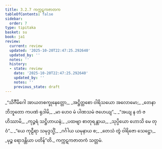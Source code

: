 ```yaml
---
title: 3.2.7 ကက္ကဋကဇာတက
tableOfContents: false
sidebar:
  order: 7
type: tipitaka
basket: su
book: ja1
review:
  current: review
  updated: '2025-10-20T22:47:25.292640'
  updated_by: ''
  notes: ''
  history:
  - state: review
    date: '2025-10-20T22:47:25.292640'
    updated_by: ''
    notes: ''
    previous_state: draft
---
```



<DynamicBreadcrumb />


<ReviewStatus review={frontmatter.review} showDetails={true} />

<HypothesisAnnotation frontmatter={frontmatter} />

<Division number="49" book="ja1" e="ch" v="22" p="78">

<Paragraph number="736" type="verses" book="ja1">
_“သိင်္ဂီမိဂေါ အာယတစက္ခုနေတ္တော,_  
_အဋ္ဌိတ္တစော ဝါရိသယော အလောမော;_  
_တေနာဘိဘူတော ကပဏံ ရုဒါမိ,_  
_မာ ဟေဝ မံ ပါဏသမံ ဇဟေယျ”._  

</Paragraph>

</Division>
<Division number="50" book="ja1" e="ch" v="22" p="78">

<Paragraph number="737" type="verses" book="ja1">
_“အယျ န တံ ဇဟိဿာမိ,_  
_ကုဉ္ဇရံ သဋ္ဌိဟာယနံ;_  
_ပထဗျာ စာတုရန္တာယ,_  
_သုပ္ပိယော ဟောသိ မေ တုဝံ”._  

</Paragraph>

</Division>
<Division number="51" book="ja1" e="ch" v="22" p="78">

<Paragraph number="738" type="verses" book="ja1">
_“ယေ ကုဠီရာ သမုဒ္ဒသ္မိံ,_  
_ဂင်္ဂါယ ယမုနာယ စ;_  
_တေသံ တွံ ဝါရိဇော သေဋ္ဌော,_  
_မုဉ္စ ရောဒန္တိယာ ပတိန်”တိ._  


</Paragraph>
</Division>

<Paragraph number="739" type="center" book="ja1">
ကက္ကဋကဇာတကံ သတ္တမံ.
</Paragraph>